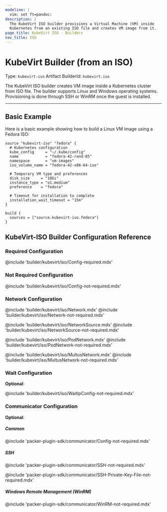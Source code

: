 ```yaml
---
modeline: |
  vim: set ft=pandoc:
description: |
  The KubeVirt ISO builder provisions a Virtual Machine (VM) inside
  Kubernetes from an existing ISO file and creates VM image from it.
page_title: KubeVirt ISO - Builders
nav_title: ISO
---
```


# KubeVirt Builder (from an ISO)

Type: `kubevirt-iso`
Artifact BuilderId: `kubevirt.iso`

The KubeVirt ISO builder creates VM image inside a Kubernetes cluster from
ISO file. The builder supports Linux and Windows operating systems. Provisioning is done
through SSH or WinRM once the guest is installed.

---

## Basic Example

Here is a basic example showing how to build a Linux VM image using a Fedora ISO:

```hcl
source "kubevirt-iso" "fedora" {
  # Kubernetes configuration
  kube_config     = "~/.kube/config"
  name            = "fedora-42-rand-85"
  namespace       = "vm-images"
  iso_volume_name = "fedora-42-x86-64-iso"

  # Temporary VM type and preferences
  disk_size     = "10Gi"
  instance_type = "o1.medium"
  preference    = "fedora"

  # Timeout for installation to complete
  installation_wait_timeout = "15m"
}

build {
  sources = ["source.kubevirt-iso.fedora"]
}
```

## KubeVirt-ISO Builder Configuration Reference

### Required Configuration

@include 'builder/kubevirt/iso/Config-required.mdx'

### Not Required Configuration

@include 'builder/kubevirt/iso/Config-not-required.mdx'

### Network Configuration

@include 'builder/kubevirt/iso/Network.mdx'
@include 'builder/kubevirt/iso/Network-not-required.mdx'

@include 'builder/kubevirt/iso/NetworkSource.mdx'
@include 'builder/kubevirt/iso/NetworkSource-not-required.mdx'

@include 'builder/kubevirt/iso/PodNetwork.mdx'
@include 'builder/kubevirt/iso/PodNetwork-not-required.mdx'

@include 'builder/kubevirt/iso/MultusNetwork.mdx'
@include 'builder/kubevirt/iso/MultusNetwork-not-required.mdx'

### Wait Configuration

**Optional**:

@include 'builder/kubevirt/iso/WaitIpConfig-not-required.mdx'

### Communicator Configuration

**Optional**:

##### Common

@include 'packer-plugin-sdk/communicator/Config-not-required.mdx'

##### SSH

@include 'packer-plugin-sdk/communicator/SSH-not-required.mdx'

@include 'packer-plugin-sdk/communicator/SSH-Private-Key-File-not-required.mdx'

##### Windows Remote Management (WinRM)

@include 'packer-plugin-sdk/communicator/WinRM-not-required.mdx'
